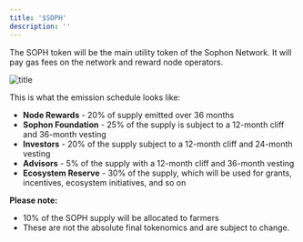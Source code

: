 ```yaml
---
title: '$SOPH'
description: ''
---
```


The SOPH token will be the main utility token of the Sophon Network. It will pay gas fees on the network and reward node operators.

![title](/images/sophon-tokenomics.webp)

This is what the emission schedule looks like:

- **Node Rewards** - 20% of supply emitted over 36 months
- **Sophon Foundation** - 25% of the supply is subject to a 12-month cliff and 36-month vesting
- **Investors** - 20% of the supply subject to a 12-month cliff and 24-month vesting
- **Advisors** - 5% of the supply with a 12-month cliff and 36-month vesting
- **Ecosystem Reserve** - 30% of the supply, which will be used for grants, incentives, ecosystem initiatives, and so on

**Please note:**

- 10% of the SOPH supply will be allocated to farmers
- These are not the absolute final tokenomics and are subject to change.
